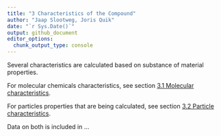 ```yaml
---
title: "3 Characteristics of the Compound"
author: "Jaap Slootweg, Joris Quik"
date: "`r Sys.Date()`"
output: github_document
editor_options: 
  chunk_output_type: console
---
```


Several characteristics are calculated based on substance of material properties.

For molecular chemicals characteristics, see section [3.1 Molecular characteristics](vignettes/Molecular characteristics.md).

For particles properties that are being calculated, see section [3.2 Particle characteristics](vignettes/3.2 Particle characteristics.md "Particle characteristics").

Data on both is included in ... <!--# PM update and include tables of all properties-->

